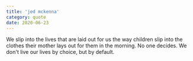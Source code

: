 ```yaml
---
title: 'jed mckenna'
category: quote
date: 2020-06-23
---
```


We slip into the lives that are laid out for us the way children slip into the clothes their mother lays out for them in the morning. No one decides. We don't live our lives by choice, but by default.